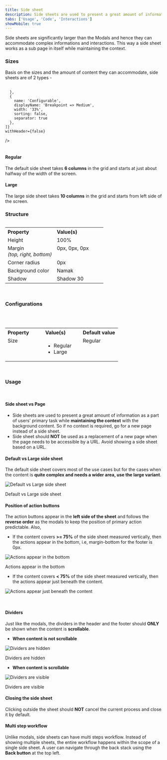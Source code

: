 ```yaml
---
title: Side sheet
description: Side sheets are used to present a great amount of information as a part of users' primary task while maintaining the context with the background content.
tabs: ['Usage', 'Code', 'Interactions']
showMobile: true
---
```


Side sheets are significantly larger than the Modals and hence they can accommodate complex informations and interactions. This way a side sheet works as a sub page in itself while maintaining the context.



### Sizes

Basis on the sizes and the amount of content they can accommodate, side sheets are of 2 types -

<br/>
<Card shadow='none'>
  <Table
    showMenu={false}
    separator={true}
    data={[
      {
        Property: 'Regular',
        Value: '12 columns',
        Configurable: '6 columns',
      },
      {
        Property: 'Large',
        Value: '12 columns',
        Configurable: '10 columns',
      },
    ]}
    schema={[
      {
        name: 'Property',
        displayName: 'Size',
        width: '34%',
        sorting: false,
        separator: true,
        cellType: 'DEFAULT'
      },
      {
        name: 'Value',
        displayName: 'Breakpoint <= Small',
        width: '33%',
        sorting: false,
        separator: true
        
      },
      {
        name: 'Configurable',
        displayName: 'Breakpoint => Medium',
        width: '33%',
        sorting: false,
        separator: true
      },
    ]}
    withHeader={false}
  />
</Card>
<br/>
<br/>

#### Regular

The default side sheet takes **6 columns** in the grid and starts at just about halfway of the width of the screen.

<Preview name='components-sidesheet-regular--regular'/>

#### Large

The large side sheet takes **10 columns** in the grid and starts from left side of the screen.

<Preview name='components-sidesheet-large--large'/>

### Structure

<Preview name='components-sidesheet-all--all'/>



<table style="width: 100%">
 <tbody>
   <tr>
     <th style="width:50%; text-align: left;">Property</th>
     <th style="width:50%; text-align: left;">Value(s)</th>
   </tr>
   <tr style="vertical-align: top">
      <td>Height</td>
      <td>100%</td>
   </tr>
   <tr style="vertical-align: top">
      <td>Margin<br/><em>(top, right, bottom)</em></td>
      <td>0px, 0px, 0px</td>
   </tr>
   <tr style="vertical-align: top">
      <td>Corner radius</td>
      <td>0px</td>
   </tr><tr style="vertical-align: top">
      <td>Background color</td>
      <td>Namak</td>
   </tr>
   <tr style="vertical-align: top">
      <td>Shadow</td>
      <td>Shadow 30</td>
   </tr>
 </tbody>
</table>
<br/>

### Configurations
<br/>
<br/>

<table style="width: 100%">
  <tbody>
    <tr>
      <th style="width:33%; text-align: left;">Property</th>
      <th style="width:33%; text-align: left;">Value(s)</th>
      <th style="width:33%; text-align: left;">Default value</th>
    </tr>
    <tr style="vertical-align: top">
      <td>Size</td>
      <td>
        <ul>
            <li>Regular</li>
            <li>Large</li>
        </ul>
      </td>
      <td>Regular</td>
    </tr>
  </tbody>
</table>
<br/>

### Usage

<br/>

#### Side sheet vs Page

-   Side sheets are used to present a great amount of information as a part of users' primary task while **maintaining the context** with the background content. So if no context is required, go for a new page instead of a side sheet.
-   Side sheet should **NOT** be used as a replacement of a new page when the page needs to be accessible by a URL. Avoid showing a side sheet based on a URL.

#### Default vs Large side sheet

The default side sheet covers most of the use cases but for the cases when the content is **quite complex and needs a wider area, use the large variant**.

![Default vs Large side sheet](./images/sidesheet-1.png)
<Caption> Default vs Large side sheet </Caption>

<br/>

#### Position of action buttons

The action buttons appear in the **left side of the sheet** and follows the **reverse order** as the modals to keep the position of primary action predictable. Also,

-   If the content covers **>= 75%** of the side sheet measured vertically, then the actions appear in the bottom, i.e, margin-bottom for the footer is 0px.

![Actions appear in the bottom](./images/sidesheet-2.png)
<Caption> Actions appear in the bottom </Caption>

<br/>

-   If the content covers **< 75%** of the side sheet measured vertically, then the actions appear just beneath the content.

![Actions appear just beneath the content](./images/sidesheet-3.png)
<Caption>  </Caption>

<br/>

#### Dividers

Just like the modals, the dividers in the header and the footer should **ONLY** be shown when the content is **scrollable**.

-   **When content is not scrollable**

![Dividers are hidden](./images/sidesheet-4.png)
<Caption> Dividers are hidden </Caption>

<br/>

-   **When content is scrollable**

![Dividers are visible](./images/sidesheet-5.png)
<Caption> Dividers are visible </Caption>

<br/>

#### Closing the side sheet

Clicking outside the sheet should **NOT** cancel the current process and close it by default. 

#### Multi step workflow

Unlike modals, side sheets can have multi steps workflow. Instead of showing multiple sheets, the entire workflow happens within the scope of a single side sheet. A user can navigate through the back stack using the **Back button** at the top left.

<Preview name='components-sidesheet-two-steps--two-steps'/>




